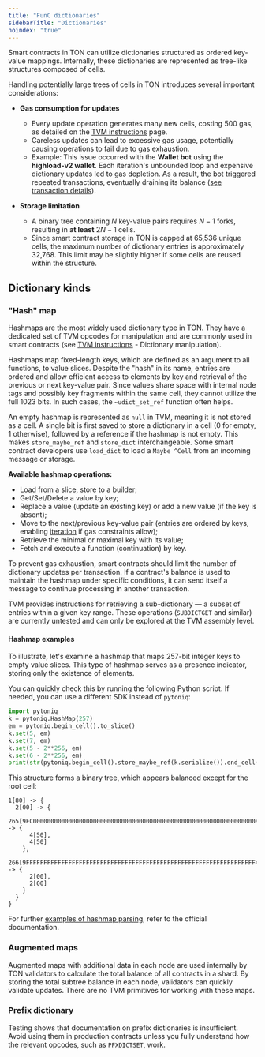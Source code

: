 ```yaml
---
title: "FunC dictionaries"
sidebarTitle: "Dictionaries"
noindex: "true"
---
```



Smart contracts in TON can utilize dictionaries structured as ordered key-value mappings. Internally, these dictionaries are represented as tree-like structures composed of cells.

<Aside type="caution">

  Handling potentially large trees of cells in TON introduces several important considerations:

  - **Gas consumption for updates**
    - Every update operation generates many new cells, costing 500 gas, as detailed on the [TVM instructions](/tvm/instructions) page.
    - Careless updates can lead to excessive gas usage, potentially causing operations to fail due to gas exhaustion.
    - Example: This issue occurred with the **Wallet bot** using the **highload-v2 wallet**. Each iteration's unbounded loop and expensive dictionary updates led to gas depletion. As a result, the bot triggered repeated transactions, eventually draining its balance ([see transaction details](https://tonviewer.com/transaction/fd78228f352f582a544ab7ad7eb716610668b23b88dae48e4f4dbd4404b5d7f6)).

  - **Storage limitation**
    - A binary tree containing $N$ key-value pairs requires $N-1$ forks, resulting in **at least** $2N-1$ cells.
    - Since smart contract storage in TON is capped at 65,536 unique cells, the maximum number of dictionary entries is approximately 32,768. This limit may be slightly higher if some cells are reused within the structure.

</Aside>

## Dictionary kinds

### "Hash" map

Hashmaps are the most widely used dictionary type in TON. They have a dedicated set of TVM opcodes for manipulation and are commonly used in smart contracts (see [TVM instructions](/tvm/instructions) - Dictionary manipulation).

Hashmaps map fixed-length keys, which are defined as an argument to all functions, to value slices. Despite the "hash" in its name, entries are ordered and allow efficient access to elements by key and retrieval of the previous or next key-value pair. Since values share space with internal node tags and possibly key fragments within the same cell, they cannot utilize the full 1023 bits. In such cases, the `~udict_set_ref` function often helps.

An empty hashmap is represented as `null` in TVM, meaning it is not stored as a cell. A single bit is first saved to store a dictionary in a cell (0 for empty, 1 otherwise), followed by a reference if the hashmap is not empty. This makes `store_maybe_ref` and `store_dict` interchangeable. Some smart contract developers use `load_dict` to load a `Maybe ^Cell` from an incoming message or storage.

**Available hashmap operations:**
- Load from a slice, store to a builder;
- Get/Set/Delete a value by key;
- Replace a value (update an existing key) or add a new value (if the key is absent);
- Move to the next/previous key-value pair (entries are ordered by keys, enabling [iteration](/languages/func/cookbook#how-to-iterate-dictionaries) if gas constraints allow);
- Retrieve the minimal or maximal key with its value;
- Fetch and execute a function (continuation) by key.

To prevent gas exhaustion, smart contracts should limit the number of dictionary updates per transaction. If a contract's balance is used to maintain the hashmap under specific conditions, it can send itself a message to continue processing in another transaction.

<Aside>

  TVM provides instructions for retrieving a sub-dictionary — a subset of entries within a given key range. These operations (`SUBDICTGET` and similar) are currently untested and can only be explored at the TVM assembly level.

</Aside>

#### Hashmap examples

To illustrate, let's examine a hashmap that maps 257-bit integer keys to empty value slices. This type of hashmap serves as a presence indicator, storing only the existence of elements.

You can quickly check this by running the following Python script. If needed, you can use a different SDK instead of `pytoniq`:

```python
import pytoniq
k = pytoniq.HashMap(257)
em = pytoniq.begin_cell().to_slice()
k.set(5, em)
k.set(7, em)
k.set(5 - 2**256, em)
k.set(6 - 2**256, em)
print(str(pytoniq.begin_cell().store_maybe_ref(k.serialize()).end_cell()))
```

This structure forms a binary tree, which appears balanced except for the root cell:

```
1[80] -> {
  2[00] -> {
    265[9FC00000000000000000000000000000000000000000000000000000000000000080] -> {
      4[50],
      4[50]
    },
    266[9FFFFFFFFFFFFFFFFFFFFFFFFFFFFFFFFFFFFFFFFFFFFFFFFFFFFFFFFFFFFFFFFF40] -> {
      2[00],
      2[00]
    }
  }
}
```

For further [examples of hashmap parsing](/languages/TL-B/overview#hashmap-parsing-example), refer to the official documentation.

### Augmented maps

Augmented maps with additional data in each node are used internally by TON validators to calculate the total balance of all contracts in a shard. By storing the total subtree balance in each node, validators can quickly validate updates. There are no TVM primitives for working with these maps.

### Prefix dictionary

<Aside>

  Testing shows that documentation on prefix dictionaries is insufficient. Avoid using them in production contracts unless you fully understand how the relevant opcodes, such as `PFXDICTSET`, work.

</Aside>
